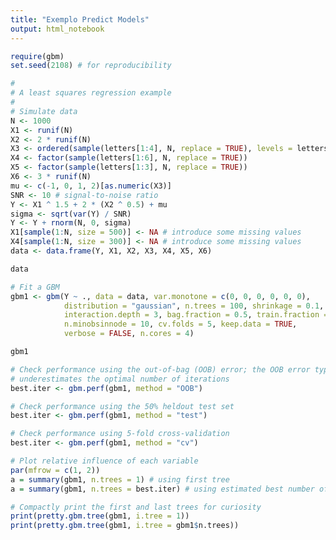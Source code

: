 ```yaml
---
title: "Exemplo Predict Models"
output: html_notebook
---
```


```r
require(gbm)
set.seed(2108) # for reproducibility
```


```r
#
# A least squares regression example
#
# Simulate data
N <- 1000
X1 <- runif(N)
X2 <- 2 * runif(N)
X3 <- ordered(sample(letters[1:4], N, replace = TRUE), levels = letters[4:1])
X4 <- factor(sample(letters[1:6], N, replace = TRUE))
X5 <- factor(sample(letters[1:3], N, replace = TRUE))
X6 <- 3 * runif(N)
mu <- c(-1, 0, 1, 2)[as.numeric(X3)]
SNR <- 10 # signal-to-noise ratio
Y <- X1 ^ 1.5 + 2 * (X2 ^ 0.5) + mu
sigma <- sqrt(var(Y) / SNR)
Y <- Y + rnorm(N, 0, sigma)
X1[sample(1:N, size = 500)] <- NA # introduce some missing values
X4[sample(1:N, size = 300)] <- NA # introduce some missing values
data <- data.frame(Y, X1, X2, X3, X4, X5, X6)

data
```

```r
# Fit a GBM
gbm1 <- gbm(Y ~ ., data = data, var.monotone = c(0, 0, 0, 0, 0, 0),
            distribution = "gaussian", n.trees = 100, shrinkage = 0.1,
            interaction.depth = 3, bag.fraction = 0.5, train.fraction = 0.5,
            n.minobsinnode = 10, cv.folds = 5, keep.data = TRUE,
            verbose = FALSE, n.cores = 4)

gbm1
```

```r
# Check performance using the out-of-bag (OOB) error; the OOB error typically
# underestimates the optimal number of iterations
best.iter <- gbm.perf(gbm1, method = "OOB")
```

```r
# Check performance using the 50% heldout test set
best.iter <- gbm.perf(gbm1, method = "test")
```


```r
# Check performance using 5-fold cross-validation
best.iter <- gbm.perf(gbm1, method = "cv")
```


```r
# Plot relative influence of each variable
par(mfrow = c(1, 2))
a = summary(gbm1, n.trees = 1) # using first tree
a = summary(gbm1, n.trees = best.iter) # using estimated best number of trees
```


```r
# Compactly print the first and last trees for curiosity
print(pretty.gbm.tree(gbm1, i.tree = 1))
print(pretty.gbm.tree(gbm1, i.tree = gbm1$n.trees))
```

































